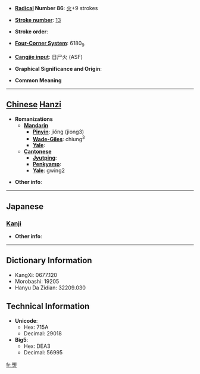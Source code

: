 * '''[[Wiktionary:Chinese radical index| Radical]] Number 86''': [[Wiktionary:Chinese radical index 火|火]]+9 strokes

* '''[[Wiktionary:Chinese total strokes index|Stroke number]]''': [[Wiktionary:Chinese total strokes index 13|13]]

* '''Stroke order''': 

* '''[[Wiktionary:Chinese four corner index|Four-Corner System]]''': 6180<sub>9</sub>

* '''[[Wiktionary:Chinese Cangjie index|Cangjie input]]''': 日尸火 (ASF)

* '''Graphical Significance and Origin''': 

* '''Common Meaning'''

----

== [[Chinese]] [[Hanzi]] ==

* '''Romanizations'''
** '''[[Mandarin]]'''
*** '''[[Pinyin]]''': jiǒng (jiong3)
*** '''[[Wade-Giles]]''': chiung<sup>3</sup>
*** '''[[Yale]]''': 
** '''[[Cantonese]]'''
*** '''[[Jyutping]]''':
*** '''[[Penkyamp]]''': 
*** '''[[Yale]]''': gwing2

* '''Other info''': 

----

==Japanese==
===[[Kanji]]===
{{kanji|on readings=[[けい]] (kei), [[きょう]] (kyō)|kun readings=[[ひ]] (hi)}}

* '''Other info''':  

----

== Dictionary Information ==

* KangXi: 0677.120
* Morobashi: 19205
* Hanyu Da Zidian: 32209.030

== Technical Information ==

* '''Unicode''':
** Hex: 715A
** Decimal: 29018
* '''Big5''':
** Hex: DEA3
** Decimal: 56995

[[fr:煚]]